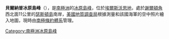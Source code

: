 {{Coord|72|30|S|97|36|W|source:GNIS|display=title}}

'''貝爾納普冰原島峰'''（{{lang-en|Belknap Nunatak}}），是[[南極洲|南極洲]]的[[冰原島峰|冰原島峰]]，位於[[埃爾斯沃思地|埃爾斯沃思地]]，處於[[謝爾頓角|謝爾頓角]]西北面11公里的[[瑟斯頓島|瑟斯頓島]]南岸，[[美國地質調查局|美國地質調查局]]根據測量和該國海軍的空中照片繪入地圖，現時由[[南極條約體系|南極條約體系]]管理。

{{Antarctica-geo-stub}}
[[Category:南極洲冰原島峰|Category:南極洲冰原島峰]]